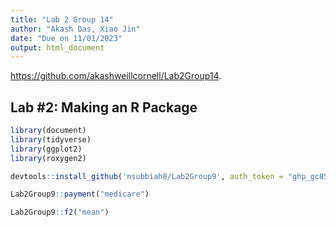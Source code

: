 ```yaml
---
title: "Lab 2 Group 14"
author: "Akash Das, Xiao Jin"
date: "Due on 11/01/2023"
output: html_document
---
```


<https://github.com/akashweillcornell/Lab2Group14>.

## Lab #2: Making an R Package

```r
library(document)
library(tidyverse)
library(ggplot2)
library(roxygen2)
```

```r
devtools::install_github('nsubbiah8/Lab2Group9', auth_token = "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")
```

```r
Lab2Group9::payment("medicare")
```

```r
Lab2Group9::f2("mean")
```

